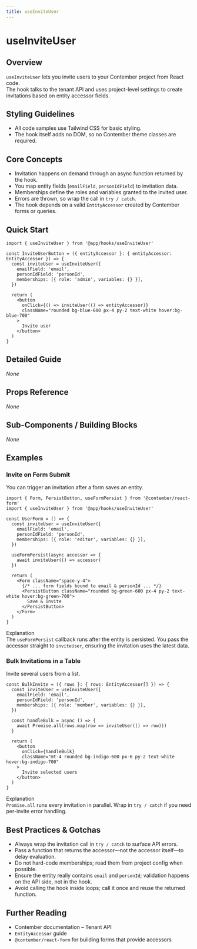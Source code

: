 ```yaml
---
title: useInviteUser
---
```


<!-- Edited by human: false -->
<!-- Examples count: 1 -->
<!-- Source examples: 1 -->
<!-- Playground examples: 0 -->
<!-- External examples: 0 -->
<!-- Import examples: 2 -->

# useInviteUser

## Overview
`useInviteUser` lets you invite users to your Contember project from React code.  
The hook talks to the tenant API and uses project-level settings to create invitations based on entity accessor fields.

## Styling Guidelines
* All code samples use Tailwind CSS for basic styling.  
* The hook itself adds no DOM, so no Contember theme classes are required.

## Core Concepts
* Invitation happens on demand through an async function returned by the hook.  
* You map entity fields (`emailField`, `personIdField`) to invitation data.  
* Memberships define the roles and variables granted to the invited user.  
* Errors are thrown, so wrap the call in `try / catch`.  
* The hook depends on a valid `EntityAccessor` created by Contember forms or queries.

## Quick Start
```tsx
import { useInviteUser } from '@app/hooks/useInviteUser'

const InviteUserButton = ({ entityAccessor }: { entityAccessor: EntityAccessor }) => {
  const inviteUser = useInviteUser({
    emailField: 'email',
    personIdField: 'personId',
    memberships: [{ role: 'admin', variables: {} }],
  })

  return (
    <button
      onClick={() => inviteUser(() => entityAccessor)}
      className="rounded bg-blue-600 px-4 py-2 text-white hover:bg-blue-700"
    >
      Invite user
    </button>
  )
}
```

## Detailed Guide
_None_

## Props Reference
_None_

## Sub-Components / Building Blocks
_None_

## Examples

### Invite on Form Submit
You can trigger an invitation after a form saves an entity.

```tsx
import { Form, PersistButton, useFormPersist } from '@contember/react-form'
import { useInviteUser } from '@app/hooks/useInviteUser'

const UserForm = () => {
  const inviteUser = useInviteUser({
    emailField: 'email',
    personIdField: 'personId',
    memberships: [{ role: 'editor', variables: {} }],
  })

  useFormPersist(async accessor => {
    await inviteUser(() => accessor)
  })

  return (
    <Form className="space-y-4">
      {/* ... form fields bound to email & personId ... */}
      <PersistButton className="rounded bg-green-600 px-4 py-2 text-white hover:bg-green-700">
        Save & Invite
      </PersistButton>
    </Form>
  )
}
```

Explanation  
The `useFormPersist` callback runs after the entity is persisted. You pass the accessor straight to `inviteUser`, ensuring the invitation uses the latest data.

### Bulk Invitations in a Table
Invite several users from a list.

```tsx
const BulkInvite = ({ rows }: { rows: EntityAccessor[] }) => {
  const inviteUser = useInviteUser({
    emailField: 'email',
    personIdField: 'personId',
    memberships: [{ role: 'member', variables: {} }],
  })

  const handleBulk = async () => {
    await Promise.all(rows.map(row => inviteUser(() => row)))
  }

  return (
    <button
      onClick={handleBulk}
      className="mt-4 rounded bg-indigo-600 px-6 py-2 text-white hover:bg-indigo-700"
    >
      Invite selected users
    </button>
  )
}
```

Explanation  
`Promise.all` runs every invitation in parallel. Wrap in `try / catch` if you need per-invite error handling.

## Best Practices & Gotchas
* Always wrap the invitation call in `try / catch` to surface API errors.  
* Pass a function that returns the accessor—not the accessor itself—to delay evaluation.  
* Do not hard-code memberships; read them from project config when possible.  
* Ensure the entity really contains `email` and `personId`; validation happens on the API side, not in the hook.  
* Avoid calling the hook inside loops; call it once and reuse the returned function.

## Further Reading
* Contember documentation – Tenant API  
* `EntityAccessor` guide  
* `@contember/react-form` for building forms that provide accessors

<!-- End of Generated Documentation -->